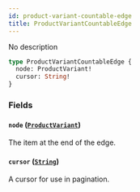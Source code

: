 ```yaml
---
id: product-variant-countable-edge
title: ProductVariantCountableEdge
---
```


No description

```graphql
type ProductVariantCountableEdge {
  node: ProductVariant!
  cursor: String!
}
```

### Fields

#### `node` ([`ProductVariant`](../../../developer/api-reference/objects/product-variant))

The item at the end of the edge.

#### `cursor` ([`String`](../../../developer/api-reference/scalars/string))

A cursor for use in pagination.
